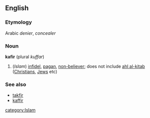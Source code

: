 ==English==
===Etymology===
Arabic ''denier'', ''concealer''
===Noun===
{{wikipedia}}
'''kafir'''  (plural ''kuffar'')
#(''Islam'') [[infidel]], [[pagan]], [[non-believer]]; does not include [[ahl al-kitab]] ([[Christian]]s, [[Jew]]s etc)

===See also===
*[[takfir]]
*[[kaffir]]
[[category:Islam]]